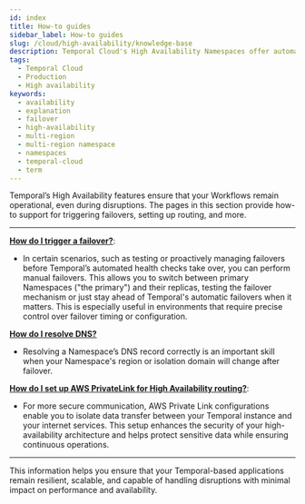 ```yaml
---
id: index
title: How-to guides
sidebar_label: How-to guides
slug: /cloud/high-availability/knowledge-base
description: Temporal Cloud's High Availability Namespaces offer automated failover, synchronized data replication, and high availability for workloads requiring disaster-tolerant deployment and 99.99% uptime.
tags:
  - Temporal Cloud
  - Production
  - High availability
keywords:
  - availability
  - explanation
  - failover
  - high-availability
  - multi-region
  - multi-region namespace
  - namespaces
  - temporal-cloud
  - term
---
```



Temporal’s High Availability features ensure that your Workflows remain operational, even during disruptions.
The pages in this section provide how-to support for triggering failovers, setting up routing, and more.

---

[**How do I trigger a failover?**](/cloud/high-availability/failovers):

- In certain scenarios, such as testing or proactively managing failovers before Temporal’s automated health checks take over, you can perform manual failovers.
  This allows you to switch between primary Namespaces ("the primary") and their replicas, testing the failover mechanism or just stay ahead of Temporal's automatic failovers when it matters.
  This is especially useful in environments that require precise control over failover timing or configuration.

[**How do I resolve DNS?**](/cloud/high-availability/secure-routing)

- Resolving a Namespace’s DNS record correctly is an important skill when your Namespace's region or isolation domain will change after failover.

[**How do I set up AWS PrivateLink for High Availability routing?**](/cloud/high-availability/private-link):

- For more secure communication, AWS Private Link configurations enable you to isolate data transfer between your Temporal instance and your internet services.
  This setup enhances the security of your high-availability architecture and helps protect sensitive data while ensuring continuous operations.

---

This information helps you ensure that your Temporal-based applications remain resilient, scalable, and capable of handling disruptions with minimal impact on performance and availability.
